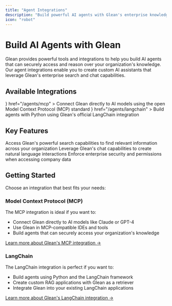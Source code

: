 ```yaml
---
title: "Agent Integrations"
description: "Build powerful AI agents with Glean's enterprise knowledge"
icon: "robot"
---
```



# Build AI Agents with Glean

Glean provides powerful tools and integrations to help you build AI agents that can securely access and reason over your organization's knowledge. Our agent integrations enable you to create custom AI assistants that leverage Glean's enterprise search and chat capabilities.

## Available Integrations

<CardGroup cols={2}>
  <Card 
    title="Model Context Protocol" 
    icon={<MCPIcon className="inline" height="1.4rem" />}
    href="/agents/mcp"
  >
    Connect Glean directly to AI models using the open Model Context Protocol (MCP) standard
  </Card>
  <Card 
    title="LangChain" 
    icon={<LangChainIcon className="inline" height="2rem" />}
    href="/agents/langchain"
  >
    Build agents with Python using Glean's official LangChain integration
  </Card>
</CardGroup>

## Key Features

<CardGroup cols={3}>
  <Card title="Enterprise Search" icon="magnifying-glass">
    Access Glean's powerful search capabilities to find relevant information across your organization
  </Card>
  <Card title="Conversational AI" icon="messages">
    Leverage Glean's chat capabilities to create natural language interactions
  </Card>
  <Card title="Secure Access" icon="shield-check">
    Enforce enterprise security and permissions when accessing company data
  </Card>
</CardGroup>

## Getting Started

Choose an integration that best fits your needs:

### Model Context Protocol (MCP)
The MCP integration is ideal if you want to:
- Connect Glean directly to AI models like Claude or GPT-4
- Use Glean in MCP-compatible IDEs and tools
- Build agents that can securely access your organization's knowledge

[Learn more about Glean's MCP integration →](/agents/mcp)

### LangChain
The LangChain integration is perfect if you want to:
- Build agents using Python and the LangChain framework
- Create custom RAG applications with Glean as a retriever
- Integrate Glean into your existing LangChain applications

[Learn more about Glean's LangChain integration →](/agents/langchain) 